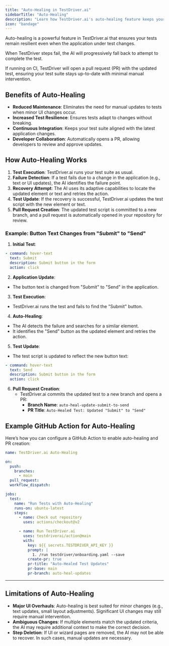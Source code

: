 ```yaml
---
title: "Auto-Healing in TestDriver.ai"
sidebarTitle: "Auto-Healing"
description: "Learn how TestDriver.ai's auto-healing feature keeps your tests resilient and up-to-date with minimal manual effort."
icon: "bandage"
---
```


Auto-healing is a powerful feature in TestDriver.ai that ensures your tests remain resilient even when the application under test changes. 

When TestDriver steps fail, the AI will progressively fall back to attempt to complete the test.

If running on CI, TestDriver will open a pull request (PR) with the updated test, ensuring your test suite stays up-to-date with minimal manual intervention.

## Benefits of Auto-Healing

- **Reduced Maintenance**: Eliminates the need for manual updates to tests when minor UI changes occur.
- **Increased Test Resilience**: Ensures tests adapt to changes without breaking.
- **Continuous Integration**: Keeps your test suite aligned with the latest application changes.
- **Developer Collaboration**: Automatically opens a PR, allowing developers to review and approve updates.

## How Auto-Healing Works

1. **Test Execution**: TestDriver.ai runs your test suite as usual.
2. **Failure Detection**: If a test fails due to a change in the application (e.g., text or UI updates), the AI identifies the failure point.
3. **Recovery Attempt**: The AI uses its adaptive capabilities to locate the updated element or text and retries the action.
4. **Test Update**: If the recovery is successful, TestDriver.ai updates the test script with the new element or text.
5. **Pull Request Creation**: The updated test script is committed to a new branch, and a pull request is automatically opened in your repository for review.

### Example: Button Text Changes from "Submit" to "Send"

1. **Initial Test**:

```yaml {2}
- command: hover-text
  text: Submit
  description: Submit button in the form
  action: click
```

2. **Application Update**:
  - The button text is changed from "Submit" to "Send" in the application.

3. **Test Execution**:
  - TestDriver.ai runs the test and fails to find the "Submit" button.

4. **Auto-Healing**:
  - The AI detects the failure and searches for a similar element.
  - It identifies the "Send" button as the updated element and retries the action.

5. **Test Update**:
  - The test script is updated to reflect the new button text:
  
  ```yaml {2}
  - command: hover-text
    text: Send
    description: Submit button in the form
    action: click
  ```

6. **Pull Request Creation**:
   - TestDriver.ai commits the updated test to a new branch and opens a PR:
     - **Branch Name**: `auto-heal-update-submit-to-send`
     - **PR Title**: `Auto-Healed Test: Updated "Submit" to "Send"`

## Example GitHub Action for Auto-Healing

Here’s how you can configure a GitHub Action to enable auto-healing and PR creation:

```yaml {24-30} 
name: TestDriver.ai Auto-Healing

on:
  push:
    branches:
      - main
  pull_request:
  workflow_dispatch:

jobs:
  test:
    name: "Run Tests with Auto-Healing"
    runs-on: ubuntu-latest
    steps:
      - name: Check out repository
        uses: actions/checkout@v2

      - name: Run TestDriver.ai
        uses: testdriverai/action@main
        with:
          key: ${{ secrets.TESTDRIVER_API_KEY }}
          prompt: |
            1. /run testdriver/onboarding.yaml --save
          create-pr: true
          pr-title: "Auto-Healed Test Updates"
          pr-base: main
          pr-branch: auto-heal-updates
```

---

## Limitations of Auto-Healing

- **Major UI Overhauls**: Auto-healing is best suited for minor changes (e.g., text updates, small layout adjustments). Significant UI changes may still require manual intervention.
- **Ambiguous Changes**: If multiple elements match the updated criteria, the AI may require additional context to make the correct decision.
- **Step Deletion**: If UI or wizard pages are removed, the AI may not be able to recover. In such cases, manual updates are necessary.
